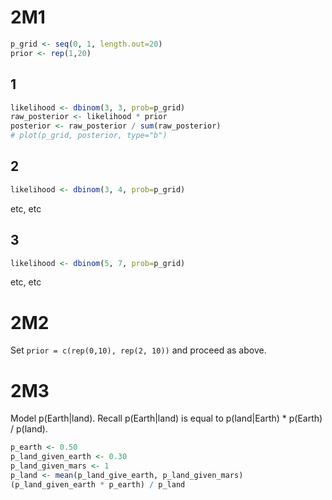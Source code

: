 # 2M1
```r
p_grid <- seq(0, 1, length.out=20)
prior <- rep(1,20)
```

## 1
```r
likelihood <- dbinom(3, 3, prob=p_grid)
raw_posterior <- likelihood * prior
posterior <- raw_posterior / sum(raw_posterior)
# plot(p_grid, posterior, type="b")
```

## 2
```r
likelihood <- dbinom(3, 4, prob=p_grid)
```
etc, etc

## 3
```r
likelihood <- dbinom(5, 7, prob=p_grid)
```
etc, etc

# 2M2

Set `prior = c(rep(0,10), rep(2, 10))` and proceed as above. 

# 2M3
Model p(Earth|land). Recall p(Earth|land) is equal to p(land|Earth) * p(Earth)
/ p(land).

```r
p_earth <- 0.50
p_land_given_earth <- 0.30
p_land_given_mars <- 1
p_land <- mean(p_land_give_earth, p_land_given_mars)
(p_land_given_earth * p_earth) / p_land
```
